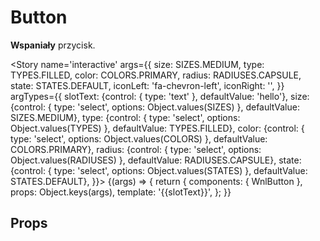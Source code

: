 
<Meta title='atoms/Button' component={WnlButton} />

# Button

**Wspaniały** przycisk.

<Story name='interactive'
    args={{
    size: SIZES.MEDIUM,
    type: TYPES.FILLED,
    color: COLORS.PRIMARY,
    radius: RADIUSES.CAPSULE,
    state: STATES.DEFAULT,
    iconLeft: 'fa-chevron-left',
    iconRight: '',
    }}
    argTypes={{
        slotText: {control: { type: 'text' }, defaultValue: 'hello'},
        size: {control: { type: 'select', options: Object.values(SIZES) }, defaultValue: SIZES.MEDIUM},
        type: {control: { type: 'select', options: Object.values(TYPES) }, defaultValue: TYPES.FILLED},
        color: {control: { type: 'select', options: Object.values(COLORS) }, defaultValue: COLORS.PRIMARY},
        radius: {control: { type: 'select', options: Object.values(RADIUSES) }, defaultValue: RADIUSES.CAPSULE},
        state: {control: { type: 'select', options: Object.values(STATES) }, defaultValue: STATES.DEFAULT},
    }}>
    {(args) => {
        return {
            components: { WnlButton },
            props: Object.keys(args),
            template: '<wnl-button :size="size" :type="type" :state="state" :radius="radius" :color="color" :icon-left="iconLeft" :icon-right="iconRight">{{slotText}}</wnl-button>',
        };
    }}
</Story>

## Props

<Props of={WnlButton} />
